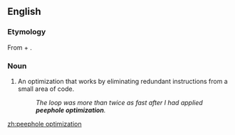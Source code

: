 ==English==
{{wikipedia}}

===Etymology===
From {{m|en|peephole}} + {{m|en|optimization}}.

===Noun===
{{en-noun|head=[[peephole]] [[optimization]]|-}}

# {{context|programming|lang=en}} An optimization that works by eliminating redundant instructions from a small area of code.
#: ''The loop was more than twice as fast after I had applied '''peephole optimization'''.''

[[zh:peephole optimization]]